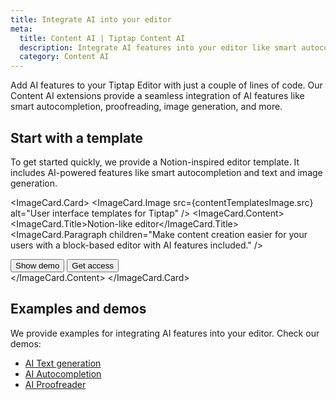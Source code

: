 ```yaml
---
title: Integrate AI into your editor
meta:
  title: Content AI | Tiptap Content AI
  description: Integrate AI features into your editor like smart autocompletion, proofreading, image generation and more. Read about it in our docs.
  category: Content AI
---
```



Add AI features to your Tiptap Editor with just a couple of lines of code. Our Content AI extensions provide a seamless integration of AI features like smart autocompletion, proofreading, image generation, and more.

<Section
  title="Extensions"
  description="Our AI extensions work out-of-the-box with Tiptap Cloud, so you can deploy them without a backend. They are also easily extendable to work with your custom backend and LLMs."
>
  <div className="grid sm:grid-cols-2 gap-5">
    <ProductCard
      title="Content AI"
      description="In-line content manipulation with your custom LLM or OpenAI."
      tags={['Cloud', 'On premises']}
      documentationUrl="/content-ai/extensions/ai/getting-started/overview"
      icon={contentAIIcon.src}
    />
    <ProductCard
      title="AI Proofreader"
      description="Show proofreading suggestions in your editor."
      tags={['Beta', 'Cloud', 'On premises']}
      documentationUrl="/content-ai/extensions/ai-proofreader/getting-started/overview"
      icon={contentAIIcon.src}
    />
  </div>
</Section>

## Start with a template

To get started quickly, we provide a Notion-inspired editor template. It includes AI-powered features like smart autocompletion and text and image generation.

<ImageCard.Card>
  <ImageCard.Image src={contentTemplatesImage.src} alt="User interface templates for Tiptap" />
  <ImageCard.Content>
    <ImageCard.Title>Notion-like editor</ImageCard.Title>
    <ImageCard.Paragraph children="Make content creation easier for your users with a block-based editor with AI features included." />
    <div className="flex items-center gap-2 mt-8">
      <Button asChild variant="secondary">
        <Link href="https://templates.tiptap.dev/">
          Show demo
          <ArrowRightIcon className="size-4" />
        </Link>
      </Button>
      <Button asChild variant="tertirary">
        <Link href="https://cloud.tiptap.dev/react-templates">
          Get access
          <ArrowRightIcon className="size-4" />
        </Link>
      </Button>
    </div>
  </ImageCard.Content>
</ImageCard.Card>

## Examples and demos

We provide examples for integrating AI features into your editor. Check our demos:

- [AI Text generation](/content-ai/extensions/ai/getting-started/overview)
- [AI Autocompletion](/content-ai/extensions/ai/capabilities/text-generation/autocompletion)
- [AI Proofreader](/content-ai/extensions/ai-proofreader/getting-started/overview)
